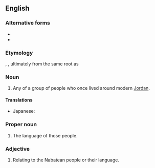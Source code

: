 ==English==
{{wikipedia}}

===Alternative forms===
* {{l|en|Nabataean}}
* {{alter|en|Nabatæan||archaic}}

===Etymology===
{{etyl|la|en}} {{m|la|Nabataeus}}, {{etyl|grc|en}} {{m|grc|Ναβαταῖος}}, ultimately from the same root as {{etyl|ar|en}} {{m|ar|أَنْبَاط}}

===Noun===
{{en-noun}}

# Any of a group of people who once lived around modern [[Jordan]].

====Translations====
{{trans-top|any of a group of people who once lived around modern Jordan}}
* Japanese: {{t|ja|ナバテア人|tr=ナバテアじん, nabateajin|sc=Jpan}}
{{trans-mid}}
{{trans-bottom}}

===Proper noun===
{{en-proper noun}}

# The language of those people.

===Adjective===
{{en-adj}}

# Relating to the Nabatean people or their language.